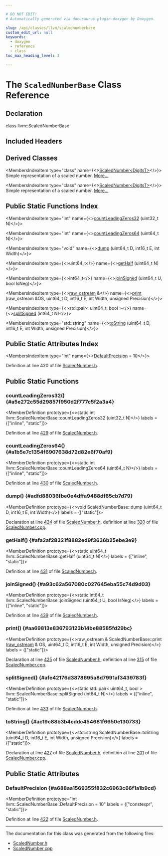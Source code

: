 ```yaml
---

# DO NOT EDIT!
# Automatically generated via docusaurus-plugin-doxygen by Doxygen.

slug: /api/classes/llvm/scalednumberbase
custom_edit_url: null
keywords:
  - doxygen
  - reference
  - class
toc_max_heading_level: 3

---
```





# The `ScaledNumberBase` Class Reference

<DoxygenPage pluginConfig={pluginConfig}>



## Declaration

<CodeBlock>class llvm::ScaledNumberBase</CodeBlock>

## Included Headers

<IncludesList>
<IncludesListItem
  filePath="llvm/Support/ScaledNumber.h"
  permalink="/docs/api/files/include/include/llvm/include/llvm/support/scalednumber-h"
  isLocal="true" />
</IncludesList>

## Derived Classes

<MembersIndex>

<MembersIndexItem
  type="class"
  name={<><a href="/docs/api/classes/llvm/scalednumber">ScaledNumber&lt;DigitsT&gt;</a></>}>
Simple representation of a scaled number. <a href="/docs/api/classes/llvm/scalednumber/#details">More...</a>
</MembersIndexItem>

<MembersIndexItem
  type="class"
  name={<><a href="/docs/api/classes/llvm/scalednumber">ScaledNumber&lt;DigitsT&gt;</a></>}>
Simple representation of a scaled number. <a href="/docs/api/classes/llvm/scalednumber/#details">More...</a>
</MembersIndexItem>

</MembersIndex>

## Public Static Functions Index

<MembersIndex>

<MembersIndexItem
  type="int"
  name={<><a href="#a5e272c55d29857f950d2f777c5f2a3a4">countLeadingZeros32</a> (uint32&#95;t N)</>}>
</MembersIndexItem>

<MembersIndexItem
  type="int"
  name={<><a href="#a1b5e7c1354f6907638d72d82e6f70af9">countLeadingZeros64</a> (uint64&#95;t N)</>}>
</MembersIndexItem>

<MembersIndexItem
  type="void"
  name={<><a href="#adfd88036fbe0e4dffa9488df65cb7d79">dump</a> (uint64&#95;t D, int16&#95;t E, int Width)</>}>
</MembersIndexItem>

<MembersIndexItem
  type={<>uint64&#95;t</>}
  name={<><a href="#afa2af28321f8882ed9f3636b25ebe3e9">getHalf</a> (uint64&#95;t N)</>}>
</MembersIndexItem>

<MembersIndexItem
  type={<>int64&#95;t</>}
  name={<><a href="#a93c62a567080c027645eba55c74d9d03">joinSigned</a> (uint64&#95;t U, bool IsNeg)</>}>
</MembersIndexItem>

<MembersIndexItem
  type={<><a href="/docs/api/classes/llvm/raw-ostream">raw&#95;ostream</a> &amp;</>}
  name={<><a href="#aa69813e836793123b14be88585fd29bc">print</a> (raw&#95;ostream &amp;OS, uint64&#95;t D, int16&#95;t E, int Width, unsigned Precision)</>}>
</MembersIndexItem>

<MembersIndexItem
  type={<>std::pair&lt; uint64&#95;t, bool &gt;</>}
  name={<><a href="#afe42176d3878695a8d7991af3439783f">splitSigned</a> (int64&#95;t N)</>}>
</MembersIndexItem>

<MembersIndexItem
  type="std::string"
  name={<><a href="#ac19c88b3b4cddc454681f6650e130733">toString</a> (uint64&#95;t D, int16&#95;t E, int Width, unsigned Precision)</>}>
</MembersIndexItem>

</MembersIndex>

## Public Static Attributes Index

<MembersIndex>

<MembersIndexItem
  type="int"
  name={<><a href="#a688aa1569355f832c6963c66f1a1b9cd">DefaultPrecision</a> = 10</>}>
</MembersIndexItem>

</MembersIndex>


Definition at line 420 of file <a href="/docs/api/files/include/include/llvm/include/llvm/support/scalednumber-h">ScaledNumber.h</a>.

<SectionDefinition>

## Public Static Functions

### countLeadingZeros32() {#a5e272c55d29857f950d2f777c5f2a3a4}

<MemberDefinition
  prototype={<>static int llvm::ScaledNumberBase::countLeadingZeros32 (uint32&#95;t N)</>}
  labels = {["inline", "static"]}>

Definition at line <a href="/docs/api/files/include/include/llvm/include/llvm/support/scalednumber-h/#l00429">429</a> of file <a href="/docs/api/files/include/include/llvm/include/llvm/support/scalednumber-h">ScaledNumber.h</a>.
</MemberDefinition>

### countLeadingZeros64() {#a1b5e7c1354f6907638d72d82e6f70af9}

<MemberDefinition
  prototype={<>static int llvm::ScaledNumberBase::countLeadingZeros64 (uint64&#95;t N)</>}
  labels = {["inline", "static"]}>

Definition at line <a href="/docs/api/files/include/include/llvm/include/llvm/support/scalednumber-h/#l00430">430</a> of file <a href="/docs/api/files/include/include/llvm/include/llvm/support/scalednumber-h">ScaledNumber.h</a>.
</MemberDefinition>

### dump() {#adfd88036fbe0e4dffa9488df65cb7d79}

<MemberDefinition
  prototype={<>void ScaledNumberBase::dump (uint64&#95;t D, int16&#95;t E, int Width)</>}
  labels = {["static"]}>

Declaration at line <a href="/docs/api/files/include/include/llvm/include/llvm/support/scalednumber-h/#l00424">424</a> of file <a href="/docs/api/files/include/include/llvm/include/llvm/support/scalednumber-h">ScaledNumber.h</a>, definition at line <a href="/docs/api/files/lib/lib/support/scalednumber-cpp/#l00320">320</a> of file <a href="/docs/api/files/lib/lib/support/scalednumber-cpp">ScaledNumber.cpp</a>.
</MemberDefinition>

### getHalf() {#afa2af28321f8882ed9f3636b25ebe3e9}

<MemberDefinition
  prototype={<>static uint64&#95;t llvm::ScaledNumberBase::getHalf (uint64&#95;t N)</>}
  labels = {["inline", "static"]}>

Definition at line <a href="/docs/api/files/include/include/llvm/include/llvm/support/scalednumber-h/#l00431">431</a> of file <a href="/docs/api/files/include/include/llvm/include/llvm/support/scalednumber-h">ScaledNumber.h</a>.
</MemberDefinition>

### joinSigned() {#a93c62a567080c027645eba55c74d9d03}

<MemberDefinition
  prototype={<>static int64&#95;t llvm::ScaledNumberBase::joinSigned (uint64&#95;t U, bool IsNeg)</>}
  labels = {["inline", "static"]}>

Definition at line <a href="/docs/api/files/include/include/llvm/include/llvm/support/scalednumber-h/#l00439">439</a> of file <a href="/docs/api/files/include/include/llvm/include/llvm/support/scalednumber-h">ScaledNumber.h</a>.
</MemberDefinition>

### print() {#aa69813e836793123b14be88585fd29bc}

<MemberDefinition
  prototype={<>raw&#95;ostream &amp; ScaledNumberBase::print (<a href="/docs/api/classes/llvm/raw-ostream">raw&#95;ostream</a> &amp; OS, uint64&#95;t D, int16&#95;t E, int Width, unsigned Precision)</>}
  labels = {["static"]}>

Declaration at line <a href="/docs/api/files/include/include/llvm/include/llvm/support/scalednumber-h/#l00425">425</a> of file <a href="/docs/api/files/include/include/llvm/include/llvm/support/scalednumber-h">ScaledNumber.h</a>, definition at line <a href="/docs/api/files/lib/lib/support/scalednumber-cpp/#l00315">315</a> of file <a href="/docs/api/files/lib/lib/support/scalednumber-cpp">ScaledNumber.cpp</a>.
</MemberDefinition>

### splitSigned() {#afe42176d3878695a8d7991af3439783f}

<MemberDefinition
  prototype={<>static std::pair&lt; uint64&#95;t, bool &gt; llvm::ScaledNumberBase::splitSigned (int64&#95;t N)</>}
  labels = {["inline", "static"]}>

Definition at line <a href="/docs/api/files/include/include/llvm/include/llvm/support/scalednumber-h/#l00433">433</a> of file <a href="/docs/api/files/include/include/llvm/include/llvm/support/scalednumber-h">ScaledNumber.h</a>.
</MemberDefinition>

### toString() {#ac19c88b3b4cddc454681f6650e130733}

<MemberDefinition
  prototype={<>std::string ScaledNumberBase::toString (uint64&#95;t D, int16&#95;t E, int Width, unsigned Precision)</>}
  labels = {["static"]}>

Declaration at line <a href="/docs/api/files/include/include/llvm/include/llvm/support/scalednumber-h/#l00427">427</a> of file <a href="/docs/api/files/include/include/llvm/include/llvm/support/scalednumber-h">ScaledNumber.h</a>, definition at line <a href="/docs/api/files/lib/lib/support/scalednumber-cpp/#l00201">201</a> of file <a href="/docs/api/files/lib/lib/support/scalednumber-cpp">ScaledNumber.cpp</a>.
</MemberDefinition>

</SectionDefinition>

<SectionDefinition>

## Public Static Attributes

### DefaultPrecision {#a688aa1569355f832c6963c66f1a1b9cd}

<MemberDefinition
  prototype="int llvm::ScaledNumberBase::DefaultPrecision = 10"
  labels = {["constexpr", "static"]}>

Definition at line <a href="/docs/api/files/include/include/llvm/include/llvm/support/scalednumber-h/#l00422">422</a> of file <a href="/docs/api/files/include/include/llvm/include/llvm/support/scalednumber-h">ScaledNumber.h</a>.
</MemberDefinition>

</SectionDefinition>

<hr/>

The documentation for this class was generated from the following files:

<ul>
<li><a href="/docs/api/files/include/include/llvm/include/llvm/support/scalednumber-h">ScaledNumber.h</a></li>
<li><a href="/docs/api/files/lib/lib/support/scalednumber-cpp">ScaledNumber.cpp</a></li>
</ul>

</DoxygenPage>

